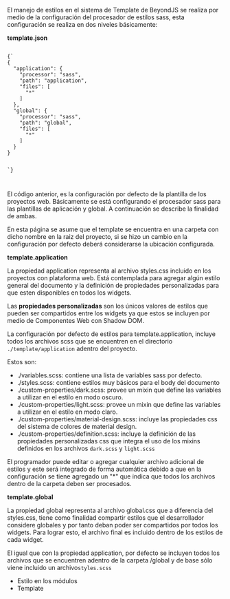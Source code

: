 
<Title>Estilos en el template</Title>

El manejo de estilos en el sistema de Template de BeyondJS se realiza por medio de la configuración del procesador de estilos sass, esta configuración se realiza en dos niveles básicamente:

**template.json**

<Code>
{`
{
  "application": {
    "processor": "sass",
    "path": "application",
    "files": [
      "*"
    ]
  },
  "global": {
    "processor": "sass",
    "path": "global",
    "files": [
      "*"
    ]
  }
}

`}

</Code>

El código anterior, es la configuración por defecto de la plantilla de los proyectos web. Básicamente se está configurando el procesador sass para las plantillas de aplicación y global. A continuación se describe la finalidad de ambas.

En esta página se asume que el template se encuentra en una carpeta con dicho nombre en la raiz del proyecto, si se hizo un cambio en la configuración por defecto deberá considerarse la ubicación configurada.

**template.application**

La propiedad application representa al archivo styles.css incluido en los proyectos con plataforma web. Está contemplada para agregar algún estilo general del documento y la definición de <ELink to="https://developer.mozilla.org/en-US/docs/Web/CSS/--*">propiedades personalizadas</ELink> para que esten disponibles en todos los widgets.

Las **propiedades personalizadas** son los únicos valores de estilos que pueden ser compartidos entre los widgets ya que estos se incluyen por medio de Componentes Web con Shadow DOM.

La configuración por defecto de estilos para template.application, incluye todos los archivos scss que se encuentren en el directorio `./template/application` adentro del proyecto.

Estos son:

-   ./variables.scss: contiene una lista de variables sass por defecto.
-   ./styles.scss: contiene estilos muy básicos para el body del documento
-   ./custom-properties/dark.scss: provee un mixin que define las variables a utilizar en el estilo en modo oscuro.
-   ./custom-properties/light.scss: provee un mixin que define las variables a utilizar en el estilo en modo claro.
-   ./custom-properties/material-design.scss: incluye las propiedades css del sistema de colores de material design.
-   ./custom-properties/definition.scss: incluye la definición de las propiedades personalizadas css que integra el uso de los mixins definidos en los archivos `dark.scss` y `light.scss`

El programador puede editar o agregar cualquier archivo adicional de estilos y este será integrado de forma automática debido a que en la configuración se tiene agregado un "\*" que indica que todos los archivos dentro de la carpeta deben ser procesados.

**template.global**

La propiedad global representa al archivo global.css que a diferencia del styles.css, tiene como finalidad compartir estilos que el desarrollador considere globales y por tanto deban poder ser compartidos por todos los widgets. Para lograr esto, el archivo final es incluido dentro de los estilos de cada widget.

El igual que con la propiedad application, por defecto se incluyen todos los archivos que se encuentren adentro de la carpeta /global y de base sólo viene incluido un archivo`styles.scss`

-   <Link to="/docs/estyles/modules">Estilo en los módulos</Link>
-   <Link to="/docs/template">Template</Link>
